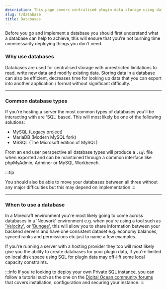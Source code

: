 ```yaml
---
description: This page covers centralised plugin data storage using databases.
slug: t/database
title: Databases
---
```


Before you go and implement a database you should first understand what a database can help to achieve, this will ensure that you're not burning time unnecessarily deploying things you don't need.

### Why use databases

Databases are used for centralised storage with unrestricted limitations to read, write new data and modify existing data. Storing data in a database can also be efficient, decreases time for looking up data that you can export into another application / format without significant difficulty.

---

### Common database types

If you're hosting a server the most common types of databases you'll be interacting with are 'SQL' based. This will most likely be one of the following solutions:

- MySQL (Legacy project)
- MariaDB (Modern MySQL fork)
- MSSQL (The Microsoft edition of MySQL)

From an end user perspective all database types will produce a `.sql` file when exported and can be maintained through a common interface like phpMyAdmin, Adminer or MySQL Workbench. 

:::tip

You should also be able to move your databases between all three without any major difficulties but this may depend on implementation
:::

---

### When to use a database

In a Minecraft environment you're most likely going to come across databases in a 'Network' environment e.g. when you're using a tool such as ['Velocity'](/t/server-software#velocity), or ['Bungee'](/t/server-software#bungeecord), this will allow you to share information between your backend servers and have one consistent dataset e.g. economy balances, synced ranks and permissions etc just to name a few examples. 

If you're running a server with a hosting provider they too will most likely give you the ability to create databases for your plugin data, if you're limited on local disk space using SQL for plugin data may off-lift some local capacity constraints.

:::info 
If you're looking to deploy your own Private SQL instance, you can follow a tutorial such as the one on the [Digital Ocean community forums](https://www.digitalocean.com/community/tutorials/how-to-install-mysql-on-ubuntu-22-04) that covers installation, configuration and securing your instance.
:::